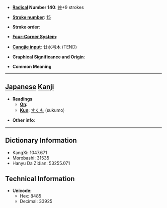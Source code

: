 * '''[[Wiktionary:Chinese radical index| Radical]] Number 140''': [[Wiktionary:Chinese radical index 艸|艸]]+9 strokes

* '''[[Wiktionary:Chinese total strokes index|Stroke number]]''': [[Wiktionary:Chinese total strokes index 15|15]]

* '''Stroke order''': 

* '''[[Wiktionary:Chinese four corner index|Four-Corner System]]''': 

* '''[[Wiktionary:Chinese Cangjie index|Cangjie input]]''': 廿水弓木 (TEND)

* '''Graphical Significance and Origin''': 

* '''Common Meaning'''

----

== [[Japanese]] [[Kanji]] ==

* '''Readings'''
** '''[[On]]''': 
** '''[[Kun]]''': [[すくも]] (sukumo)

* '''Other info''':  

----

== Dictionary Information ==

* KangXi: 1047.671
* Morobashi: 31535
* Hanyu Da Zidian: 53255.071

== Technical Information ==

* '''Unicode''':
** Hex: 8485
** Decimal: 33925